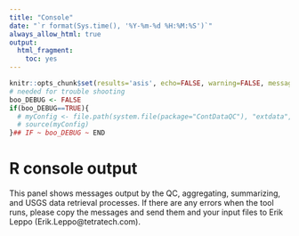```yaml
---
title: "Console"
date: "`r format(Sys.time(), '%Y-%m-%d %H:%M:%S')`"
always_allow_html: true
output:
  html_fragment:
    toc: yes
---
```


```r
knitr::opts_chunk$set(results='asis', echo=FALSE, warning=FALSE, message = FALSE)
# needed for trouble shooting
boo_DEBUG <- FALSE
if(boo_DEBUG==TRUE){
  # myConfig <- file.path(system.file(package="ContDataQC"), "extdata", "config.ORIG.R")
  # source(myConfig)
}## IF ~ boo_DEBUG ~ END
```

# R console output

This panel shows messages output by the QC, aggregating, summarizing, and USGS data retrieval processes. If there are any errors when the tool runs, please copy the messages and send them and your input files to Erik Leppo (Erik.Leppo@tetratech.com).
